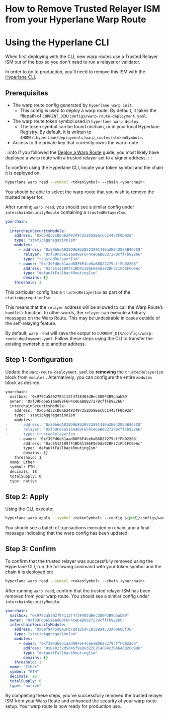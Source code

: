 # How to Remove Trusted Relayer ISM from your Hyperlane Warp Route

# Using the Hyperlane CLI

When first deploying with the CLI, new warp routes use a Trusted Relayer ISM out of the box so you don't need to run a relayer or validator.

In order to go to production, you'll need to remove this ISM with the [Hyperlane CLI](https://docs.hyperlane.xyz/docs/reference/cli).

## Prerequisites

- The warp route config generated by `hyperlane warp init`.
    - This config is used to deploy a warp route. By default, it takes the filepath of `CURRENT_DIR/configs/warp-route-deployment.yaml`.
- The warp route token symbol used in `hyperlane warp deploy`.
    - The token symbol can be found onchain, or in your local Hyperlane Registry. By default, it is written to `$HOME/.hyperlane/deployments/warp_routes/<tokenSymbol>`.
- Access to the private key that currently owns the warp route.

:::info
If you followed the [Deploy a Warp Route](https://docs.hyperlane.xyz/docs/guides/deploy-warp-route) guide, you most likely have deployed a warp route with a trusted relayer set to a signer address.
:::

To confirm using the Hyperlane CLI, locate your token symbol and the chain it is deployed on:

```bash
hyperlane warp read --symbol <tokenSymbol> --chain <yourchain>
```

You should be able to select the warp route that you wish to remove the trusted relayer for.

After running `warp read`, you should see a similar config under `interchainSecurityModule` containing a `trustedRelayerIsm`:

```yaml {7-9}
yourchain:
  ...
  interchainSecurityModule:
    address: "0xd54d32cD6a62482497252D59E6cCC1445fF0b92d"
    type: "staticAggregationIsm"
    modules:
      - address: "0x50b6dA835D9b8b20523891410a2E042855B465C8"
        relayer: "0xf39Fd6e51aad88F6F4ce6aB8827279cffFb92266"
        type: "trustedRelayerIsm"
      - owner: "0xf39Fd6e51aad88F6F4ce6aB8827279cffFb92266"
        address: "0xcE512189fF1BD41186E9eDda02BF321Fb1FC6eAc"
        type: "defaultFallbackRoutingIsm"
        domains: {}
    threshold: 1
```
This particular config has a `trustedRelayerIsm` as part of the `staticAggregationIsm`.

This means that the `relayer` address will be allowed to call the Warp Route’s `handle()` function. In other words, the `relayer` can execute arbitrary messages on the Warp Route. This may be undesirable in cases outside of the self-relaying feature.

By default, `warp read` will save the output to `CURRENT_DIR/configs/warp-route-deployment.yaml`. Follow these steps using the CLI to transfer the existing ownership to another address.

## Step 1: Configuration
Update the `warp-route-deployment.yaml` by **removing** the `trustedRelayerIsm` block from `modules` . Alternatively, you can configure the entire `modules` block as desired.

```diff title="warp-route-deployment.yaml"
yourchain:
  mailbox: '0x979Ca5202784112f4738403dBec5D0F3B9daabB9'
  owner: '0xf39Fd6e51aad88F6F4ce6aB8827279cffFb92266'
  interchainSecurityModule:
    address: '0xd54d32cD6a62482497252D59E6cCC1445fF0b92d'
    type: 'staticAggregationIsm'
    modules:
-     - address: '0x50b6dA835D9b8b20523891410a2E042855B465C8'
-       relayer: '0xf39Fd6e51aad88F6F4ce6aB8827279cffFb92266'
-       type: trustedRelayerIsm
      - owner: '0xf39Fd6e51aad88F6F4ce6aB8827279cffFb92266'
        address: '0xcE512189fF1BD41186E9eDda02BF321Fb1FC6eAc'
        type: 'defaultFallbackRoutingIsm'
        domains: {}
    threshold: 1
  name: Ether
  symbol: ETH
  decimals: 18
  totalSupply: 0
  type: native

```

## Step 2: Apply

Using the CLI, execute:

```bash
hyperlane warp apply --symbol <tokenSymbol> --config $(pwd)/configs/warp-route-deployment.yaml
```

You should see a batch of transactions executed on chain, and a final message indicating that the warp config has been updated.

## Step 3: Confirm

To confirm that the trusted relayer was successfully removed using the Hyperlane CLI, run the folllowing command with your token symbol and the chain it is deployed on:

```bash
hyperlane warp read --symbol <tokenSymbol> --chain <yourchain>
```

After running `warp read`, confirm that the trusted relayer ISM has been removed from your warp route. You should see a similar config under `interchainSecurityModule`:

```yaml
yourchain:
  mailbox: "0x979Ca5202784112f4738403dBec5D0F3B9daabB9"
  owner: "0xf39Fd6e51aad88F6F4ce6aB8827279cffFb92266"
  interchainSecurityModule:
    address: "0x8af9445d8A3FbFBd1D5dF185B8a4533Ab060Cf36"
    type: "staticAggregationIsm"
    modules:
      - owner: "0xf39Fd6e51aad88F6F4ce6aB8827279cffFb92266"
        address: "0xBe0232d5d45f9aD8322C2C4F84c39e64302Cd996"
        type: "defaultFallbackRoutingIsm"
        domains: {}
    threshold: 1
  name: "Ether"
  symbol: "ETH"
  decimals: 18
  totalSupply: 0
  type: "native"
```

By completing these steps, you've successfully removed the trusted relayer ISM from your Warp Route and enhanced the security of your warp route setup. Your warp route is now ready for production use.
